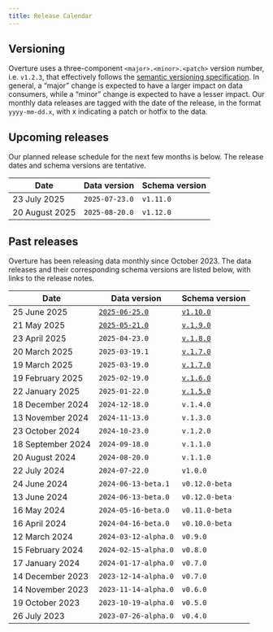 ```yaml
---
title: Release Calendar
---
```


## Versioning 
Overture uses a three-component `<major>.<minor>.<patch>` version number, i.e. `v1.2.3`, that effectively follows the [semantic versioning specification](https://semver.org/spec/v2.0.0.html). In general, a “major” change is expected to have a larger impact on data consumers, while a “minor” change is expected to have a lesser impact. Our monthly data releases are tagged with the date of the release, in the format `yyyy-mm-dd.x`, with x indicating a patch or hotfix to the data. 

## Upcoming releases

Our planned release schedule for the next few months is below. The release dates and schema versions are tentative.

| Date | Data version | Schema version |
| ----- | ----- | ----- |
| 23 July 2025 | `2025-07-23.0` | `v1.11.0` | 
| 20 August 2025 | `2025-08-20.0` | `v1.12.0` |


## Past releases

Overture has been releasing data monthly since October 2023. The data releases and their corresponding schema versions are listed below, with links to the release notes. 

| Date | Data version | Schema version |
| ----- | ----- | ----- |
| 25 June 2025	| [`2025-06-25.0`](https://docs.overturemaps.org/blog/2025/06/25/release-notes/) | [`v1.10.0`](https://github.com/OvertureMaps/schema/releases/tag/v1.10.0)| 
| 21 May 2025	| [`2025-05-21.0`](https://docs.overturemaps.org/blog/2025/05/21/release-notes/) | [`v.1.9.0`](https://github.com/OvertureMaps/schema/releases/tag/v1.9.0) | 
| 23 April 2025 | `2025-04-23.0` | [`v.1.8.0`](https://github.com/OvertureMaps/schema/releases/tag/v1.8.0) | 
| 20 March 2025 | `2025-03-19.1` | [`v.1.7.0`](https://github.com/OvertureMaps/schema/releases/tag/v1.7.0) |
| 19 March 2025 | `2025-03-19.0` | [`v.1.7.0`](https://github.com/OvertureMaps/schema/releases/tag/v1.7.0) |
| 19 February 2025 | `2025-02-19.0` | [`v.1.6.0`](https://github.com/OvertureMaps/schema/releases/tag/v1.6.0) | 
| 22 January 2025 | `2025-01-22.0`| [`v.1.5.0`](https://github.com/OvertureMaps/schema/releases/tag/v1.5.0) | 
| 18 December 2024 | `2024-12-18.0` | `v.1.4.0` |
| 13 November 2024	| `2024-11-13.0` | `v.1.3.0` | 
| 23 October 2024 | `2024-10-23.0` | `v.1.2.0` | 
| 18 September 2024 | `2024-09-18.0` | `v.1.1.0` |
| 20 August 2024	| `2024-08-20.0` | `v.1.1.0` | 
| 22 July 2024 | `2024-07-22.0` | `v1.0.0` | 
| 24 June 2024 | `2024-06-13-beta.1` | `v0.12.0-beta` |
| 13 June 2024 | `2024-06-13-beta.0` | `v0.12.0-beta` |
| 16 May 2024	| `2024-05-16-beta.0` | `v0.11.0-beta` | 
| 16 April 2024 | `2024-04-16-beta.0` | `v0.10.0-beta` | 
| 12 March 2024 | `2024-03-12-alpha.0` | `v0.9.0` |
| 15 February 2024	| `2024-02-15-alpha.0` | `v0.8.0` | 
| 17 January 2024 | `2024-01-17-alpha.0` | `v0.7.0` | 
| 14 December 2023 | `2023-12-14-alpha.0` | `v0.7.0` |
| 14 November 2023 | `2023-11-14-alpha.0` | `v0.6.0` |
| 19 October 2023	| `2023-10-19-alpha.0` | `v0.5.0`| 
| 26 July 2023 | `2023-07-26-alpha.0` | `v0.4.0`  | 
